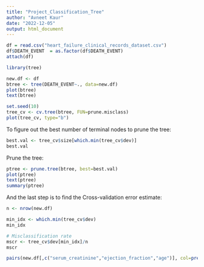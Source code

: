 ```yaml
---
title: "Project_Classification_Tree"
author: "Avneet Kaur"
date: "2022-12-05"
output: html_document
---
```


```r
df = read.csv("heart_failure_clinical_records_dataset.csv")
df$DEATH_EVENT  = as.factor(df$DEATH_EVENT)
attach(df)
```

```r
library(tree)

new.df <- df
btree <- tree(DEATH_EVENT~., data=new.df)
plot(btree)
text(btree)
```

```r
set.seed(10) 
tree_cv <- cv.tree(btree, FUN=prune.misclass)
plot(tree_cv, type="b")
```

To figure out the best number of terminal nodes to prune the tree:

```r
best.val <- tree_cv$size[which.min(tree_cv$dev)]
best.val
```

Prune the tree:

```r
ptree <- prune.tree(btree, best=best.val) 
plot(ptree)
text(ptree)
summary(ptree)
```

And the last step is to find the Cross-validation error estimate:

```r
n <- nrow(new.df)

min_idx <- which.min(tree_cv$dev)
min_idx

# Misclassification rate
mscr <- tree_cv$dev[min_idx]/n
mscr
```

```r
pairs(new.df[,c("serum_creatinine","ejection_fraction","age")], col=predict(ptree, newdata=new.df, type="class"))
```